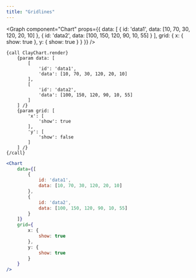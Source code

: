 ```yaml
---
title: "Gridlines"
---
```



<Graph
	component="Chart"
	props={{
		data: [
			{
				id: 'data1',
				data: [10, 70, 30, 120, 20, 10]
			},
			{
				id: 'data2',
				data: [100, 150, 120, 90, 10, 55]
			}
		],
		grid: {
			x: {
				show: true
			},
			y: {
				show: true
			}
		}
	}}
/>

```soy
{call ClayChart.render}
	{param data: [
		[
			'id': 'data1',
			'data': [10, 70, 30, 120, 20, 10]
		],
		[
			'id': 'data2',
			'data': [100, 150, 120, 90, 10, 55]
		]
	] /}
	{param grid: [
		'x': [
			'show': true
		],
		'y': [
			'show': false
		]
	] /}
{/call}
```

```jsx
<Chart
	data={[
		{
			id: 'data1',
			data: [10, 70, 30, 120, 20, 10]
		},
		{
			id: 'data2',
			data: [100, 150, 120, 90, 10, 55]
		}
	]}
	grid={
		x: {
			show: true
		},
		y: {
			show: true
		}
	}
/>
```
